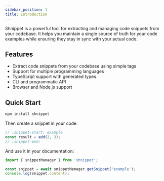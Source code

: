 ```yaml
---
sidebar_position: 1
title: Introduction
---
```


Shnippet is a powerful tool for extracting and managing code snippets from your codebase. It helps you maintain a single source of truth for your code examples while ensuring they stay in sync with your actual code.

## Features

- Extract code snippets from your codebase using simple tags
- Support for multiple programming languages
- TypeScript support with generated types
- CLI and programmatic API
- Browser and Node.js support

## Quick Start

```bash
npm install shnippet
```

Then create a snippet in your code:

```typescript
// :snippet-start: example
const result = add(2, 3);
// :snippet-end:
```

And use it in your documentation:

```typescript
import { snippetManager } from 'shnippet';

const snippet = await snippetManager.getSnippet('example');
console.log(snippet.content);
``` 